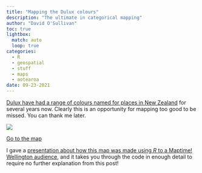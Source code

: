 ```yaml
---
title: "Mapping the Dulux colours"
description: "The ultimate in categorical mapping"
author: "David O'Sullivan"
toc: true
lightbox:
  match: auto
  loop: true
categories:
  - R
  - geospatial
  - stuff
  - maps
  - aotearoa
date: 09-23-2021
---
```


[Dulux have had a range of colours named for places in New Zealand](https://www.dulux.co.nz/colour/colours-of-new-zealand/) for several years now. Clearly this is an opportunity for mapping too good to be missed. You can thank me later.

![](dulux-colour-map.png)

[Go to the map](https://dosull.github.io/dulux-colours-map/maps/){.button-link target="_blank"}

I gave a [presentation about how this map was made using _R_ to a Maptime! Wellington audience](https://dosull.github.io/dulux-colours-map/slides/maptime-slides.html), and it takes you through the code in enough detail to require no further explanation from this post!


